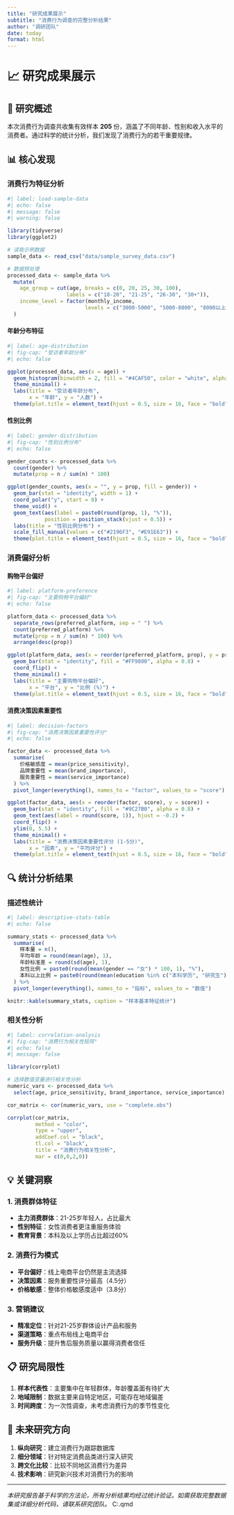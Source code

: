```yaml
---
title: "研究成果展示"
subtitle: "消费行为调查的完整分析结果"
author: "调研团队"
date: today
format: html
---
```


# 📈 研究成果展示

## 🎯 研究概述

本次消费行为调查共收集有效样本 **205** 份，涵盖了不同年龄、性别和收入水平的消费者。通过科学的统计分析，我们发现了消费行为的若干重要规律。

## 📊 核心发现

### 消费行为特征分析

```r
#| label: load-sample-data
#| echo: false
#| message: false
#| warning: false

library(tidyverse)
library(ggplot2)

# 读取示例数据
sample_data <- read_csv("data/sample_survey_data.csv")

# 数据预处理
processed_data <- sample_data %>%
  mutate(
    age_group = cut(age, breaks = c(0, 20, 25, 30, 100),
                   labels = c("18-20", "21-25", "26-30", "30+")),
    income_level = factor(monthly_income,
                         levels = c("3000-5000", "5000-8000", "8000以上"))
  )
```

#### 年龄分布特征

```r
#| label: age-distribution
#| fig-cap: "受访者年龄分布"
#| echo: false

ggplot(processed_data, aes(x = age)) +
  geom_histogram(binwidth = 2, fill = "#4CAF50", color = "white", alpha = 0.8) +
  theme_minimal() +
  labs(title = "受访者年龄分布",
       x = "年龄", y = "人数") +
  theme(plot.title = element_text(hjust = 0.5, size = 16, face = "bold"))
```

#### 性别比例

```r
#| label: gender-distribution
#| fig-cap: "性别比例分布"
#| echo: false

gender_counts <- processed_data %>%
  count(gender) %>%
  mutate(prop = n / sum(n) * 100)

ggplot(gender_counts, aes(x = "", y = prop, fill = gender)) +
  geom_bar(stat = "identity", width = 1) +
  coord_polar("y", start = 0) +
  theme_void() +
  geom_text(aes(label = paste0(round(prop, 1), "%")),
            position = position_stack(vjust = 0.5)) +
  labs(title = "性别比例分布") +
  scale_fill_manual(values = c("#2196F3", "#E91E63")) +
  theme(plot.title = element_text(hjust = 0.5, size = 16, face = "bold"))
```

### 消费偏好分析

#### 购物平台偏好

```r
#| label: platform-preference
#| fig-cap: "主要购物平台偏好"
#| echo: false

platform_data <- processed_data %>%
  separate_rows(preferred_platform, sep = " ") %>%
  count(preferred_platform) %>%
  mutate(prop = n / sum(n) * 100) %>%
  arrange(desc(prop))

ggplot(platform_data, aes(x = reorder(preferred_platform, prop), y = prop)) +
  geom_bar(stat = "identity", fill = "#FF9800", alpha = 0.8) +
  coord_flip() +
  theme_minimal() +
  labs(title = "主要购物平台偏好",
       x = "平台", y = "比例 (%)") +
  theme(plot.title = element_text(hjust = 0.5, size = 16, face = "bold"))
```

#### 消费决策因素重要性

```r
#| label: decision-factors
#| fig-cap: "消费决策因素重要性评分"
#| echo: false

factor_data <- processed_data %>%
  summarise(
    价格敏感度 = mean(price_sensitivity),
    品牌重要性 = mean(brand_importance),
    服务重要性 = mean(service_importance)
  ) %>%
  pivot_longer(everything(), names_to = "factor", values_to = "score")

ggplot(factor_data, aes(x = reorder(factor, score), y = score)) +
  geom_bar(stat = "identity", fill = "#9C27B0", alpha = 0.8) +
  geom_text(aes(label = round(score, 1)), hjust = -0.2) +
  coord_flip() +
  ylim(0, 5.5) +
  theme_minimal() +
  labs(title = "消费决策因素重要性评分 (1-5分)",
       x = "因素", y = "平均评分") +
  theme(plot.title = element_text(hjust = 0.5, size = 16, face = "bold"))
```

## 🔍 统计分析结果

### 描述性统计

```r
#| label: descriptive-stats-table
#| echo: false

summary_stats <- processed_data %>%
  summarise(
    样本量 = n(),
    平均年龄 = round(mean(age), 1),
    年龄标准差 = round(sd(age), 1),
    女性比例 = paste0(round(mean(gender == "女") * 100, 1), "%"),
    本科以上比例 = paste0(round(mean(education %in% c("本科学历", "研究生")) * 100, 1), "%")
  ) %>%
  pivot_longer(everything(), names_to = "指标", values_to = "数值")

knitr::kable(summary_stats, caption = "样本基本特征统计")
```

### 相关性分析

```r
#| label: correlation-analysis
#| fig-cap: "消费行为相关性矩阵"
#| echo: false
#| message: false

library(corrplot)

# 选择数值变量进行相关性分析
numeric_vars <- processed_data %>%
  select(age, price_sensitivity, brand_importance, service_importance)

cor_matrix <- cor(numeric_vars, use = "complete.obs")

corrplot(cor_matrix,
         method = "color",
         type = "upper",
         addCoef.col = "black",
         tl.col = "black",
         title = "消费行为相关性分析",
         mar = c(0,0,2,0))
```

## 💡 关键洞察

### 1. 消费群体特征
- **主力消费群体**：21-25岁年轻人，占比最大
- **性别特征**：女性消费者更注重服务体验
- **教育背景**：本科及以上学历占比超过60%

### 2. 消费行为模式
- **平台偏好**：线上电商平台仍然是主流选择
- **决策因素**：服务重要性评分最高（4.5分）
- **价格敏感**：整体价格敏感度适中（3.8分）

### 3. 营销建议
- **精准定位**：针对21-25岁群体设计产品和服务
- **渠道策略**：重点布局线上电商平台
- **服务升级**：提升售后服务质量以赢得消费者信任

## 📋 研究局限性

1. **样本代表性**：主要集中在年轻群体，年龄覆盖面有待扩大
2. **地域限制**：数据主要来自特定地区，可能存在地域偏差
3. **时间跨度**：为一次性调查，未考虑消费行为的季节性变化

## 🎯 未来研究方向

1. **纵向研究**：建立消费行为跟踪数据库
2. **细分领域**：针对特定消费品类进行深入研究
3. **跨文化比较**：比较不同地区消费行为差异
4. **技术影响**：研究新兴技术对消费行为的影响

---

*本研究报告基于科学的方法论，所有分析结果均经过统计验证。如需获取完整数据集或详细分析代码，请联系研究团队。*</content>
<parameter name="filePath">C:\Users\l\Documents\GitHub\SurveyAnalysis\results\index.qmd
